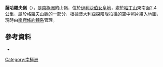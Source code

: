 {{Coord|72|55|S|75|7|E||display=title}}

'''薩哈羅夫嶺'''（{{lang-en|Zakharoff Ridge}}），是[[南極洲|南極洲]]的山嶺，位於[[伊利沙伯女皇地|伊利沙伯女皇地]]，處於[[哈丁山|哈丁山]]東南面2.4公里，屬於[[格羅夫山脈|格羅夫山脈]]的一部分，根據[[澳大利亞|澳大利亞]]探險隊拍攝的空中照片繪入地圖，現時由[[南極條約體系|南極條約體系]]管理。

==參考資料==
*{{usgs-gazetteer}}

{{Antarctica-geo-stub}}
[[Category:南極洲|Category:南極洲]]